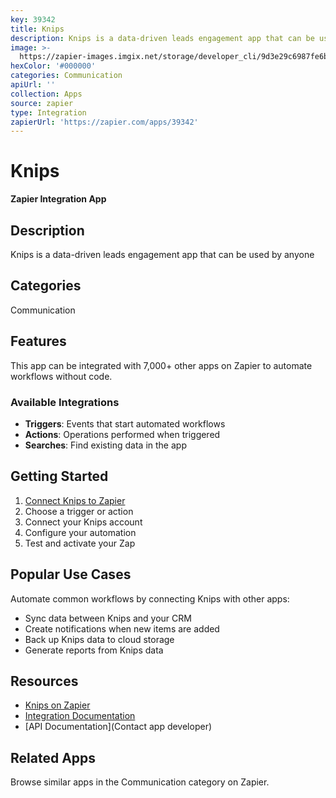 ```yaml
---
key: 39342
title: Knips
description: Knips is a data-driven leads engagement app that can be used by anyone
image: >-
  https://zapier-images.imgix.net/storage/developer_cli/9d3e29c6987fe6b29bbca3a67de0f8a3.png?auto=format%2Ccompress&ixlib=python-3.0.0&q=50
hexColor: '#000000'
categories: Communication
apiUrl: ''
collection: Apps
source: zapier
type: Integration
zapierUrl: 'https://zapier.com/apps/39342'
---
```

# Knips

**Zapier Integration App**

## Description

Knips is a data-driven leads engagement app that can be used by anyone

## Categories

Communication

## Features

This app can be integrated with 7,000+ other apps on Zapier to automate workflows without code.

### Available Integrations

- **Triggers**: Events that start automated workflows
- **Actions**: Operations performed when triggered
- **Searches**: Find existing data in the app

## Getting Started

1. [Connect Knips to Zapier](https://zapier.com/apps/39342)
2. Choose a trigger or action
3. Connect your Knips account
4. Configure your automation
5. Test and activate your Zap

## Popular Use Cases

Automate common workflows by connecting Knips with other apps:

- Sync data between Knips and your CRM
- Create notifications when new items are added
- Back up Knips data to cloud storage
- Generate reports from Knips data

## Resources

- [Knips on Zapier](https://zapier.com/apps/39342)
- [Integration Documentation](https://zapier.com/apps/39342/integrations)
- [API Documentation](Contact app developer)

## Related Apps

Browse similar apps in the Communication category on Zapier.
